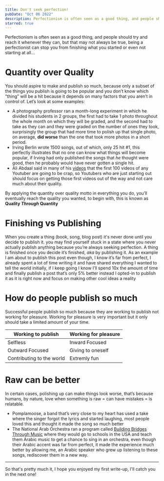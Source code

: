 ```yaml
---
title: Don't seek perfection!
pubDate: "Oct 06 2022"
description: Perfectionism is often seen as a good thing, and people should try and reach it whenever they can, but that may not always be true, being a perfectionist can stop you from finishing what you started or even not start at all..
starred: true
---
```


Perfectionism is often seen as a good thing, and people should try and reach it whenever they can, but that may not always be true, being a perfectionist can stop you from finishing what you started or even not starting at all...

# Quantity over Quality

You should aspire to make and publish so much, because only a subset of the things you publish is going to be popular and you don’t know which “thing” will be a hit because it depends on many factors that you aren’t in control of. Let’s look at some examples:

- A photography professor ran a month-long experiment in which he divided his students in 2 groups, the first had to take 1 photo throughout the whole month on which they will be graded, and the second had to take as they can and they were graded on the number of ones they took, surprisingly the group that had more time to polish up that single photo, on average, **did worse** than the one that took more photos in a short period.
- Irving Berlin wrote 1500 songs, out of which, only 25 hit #1, this perfectly illustrates that no one can know what things will become popular, if Irving had only published the songs that _he_ thought were good, then he probably would have never gotten a single hit.
- Ali Abdaal said in many of his [videos](https://twitter.com/aliabdaal/status/1362144792197611523) that the first 100 videos of any Youtuber are going to be crap, so Youtubers who are just starting out should focus on getting those first videos out of the way and not care much about their quality.

By applying the quantity over quality motto in everything you do, you’ll eventually reach the quality you wanted, to begin with, this is known as **Quality _Through_ Quantity**

# Finishing vs Publishing

When you create a thing (book, song, blog post) it's never done until you decide to publish it. you may find yourself stuck in a state where you never actually publish anything because you’re always seeking perfection. A thing is finished once you decide it’s finished, _aka_ by publishing it.
As an example I am about to publish this post even though, I know it’s far from perfect, I already spent a lot of time writing it and have shared everything I wanted to tell the world initially, if I keep going I know I’ll spend 10x the amount of time and finally publish a post that’s only 5% better instead I opted-in to publish it as it is right now and focus on making other cool ideas a reality

# How do people publish so much

Successful people publish so much because they are working to publish not working for pleasure. Working for pleasure is very important but it only should take a limited amount of your time.

<table>
  <thead>
    <tr>
      <th>Working to publish</th>
      <th>Working for pleasure</th>
    </tr>
  </thead>
  <tbody>
    <tr>
      <td>Selfless</td>
      <td>Inward Focused</td>
    </tr>
    <tr>
      <td>Outward Focused</td>
      <td>Giving to oneself</td>
    </tr>
    <tr>
      <td>Contributing to the world</td>
      <td>Extremly fun</td>
    </tr>
  </tbody>
</table>

# Raw can be better

In certain cases, polishing up can make things look worse, that’s because humans, by nature, love when something is raw = can have mistakes = is relatable.

- Pomplamoose, a band that’s very close to my heart has used a take where the singer forgot the lyrics and started laughing, most people loved this and thought it made the song so much better
- The National Arab Orchestra ran a program called [Building Bridges Through Music](https://www.youtube.com/playlist?list=PLWygykGd2MWhVO-JFk1hgclyMoCv34ktr) where they would go to schools in the USA and teach them Arabic music to get a chance to sing in an orchestra, even though their Arabic accent was far from perfect, it made the experience much better by allowing me, an Arabic speaker who grew up listening to these songs, rediscover them in a new way.

---

So that's pretty much it, I hope you enjoyed my first write-up, I'll catch you in the next one!
